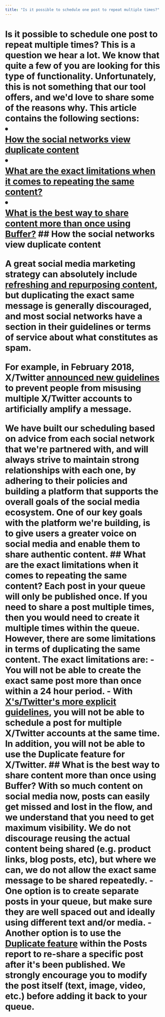 ```yaml
---
title: "Is it possible to schedule one post to repeat multiple times?"
---
```


# Is it possible to schedule one post to repeat multiple times? <a href="javascript:window.print()" class="printArticle" title="Print this article" aria-label="Print this Article"><i class="icon-print"></i></a> This is a question we hear a lot. We know that quite a few of you are looking for this type of functionality. Unfortunately, this is not something that our tool offers, and we'd love to share some of the reasons why. This article contains the following sections: <li></li>[How the social networks view duplicate content](#h_01FBTCSSNBWY6H9PTF1AT9KDFE)</li> <li></li>[What are the exact limitations when it comes to repeating the same content?](#h_01FBTCSZXR59CTH0EJW8NP1S4E)</li> <li></li>[What is the best way to share content more than once using Buffer?](#h_01FBTCT5MD2R8KRJS8NKH446Q9)</li> ## How the social networks view duplicate content <p>A great social media marketing strategy can absolutely include [refreshing and repurposing content](https://blog.bufferapp.com/blog-strategies), but duplicating the exact same message is generally discouraged, and most social networks have a section in their guidelines or terms of service about what constitutes as spam.</p> <p>For example, in February 2018, X/Twitter [announced new guidelines](https://blog.twitter.com/developer/en_us/topics/tips/2018/automation-and-the-use-of-multiple-accounts.html) to prevent people from misusing multiple X/Twitter accounts to artificially amplify a message.</p> We have built our scheduling based on advice from each social network that we're partnered with, and will always strive to maintain strong relationships with each one, by adhering to their policies and building a platform that supports the overall goals of the social media ecosystem. One of our key goals with the platform we're building, is to give users a greater voice on social media and enable them to share authentic content. ## What are the exact limitations when it comes to repeating the same content? Each post in your queue will only be published once. If you need to share a post multiple times, then you would need to create it multiple times within the queue. However, there are some limitations in terms of duplicating the same content. The exact limitations are: - You will not be able to create the exact same post more than once within a 24 hour period. - With [X's/Twitter's more explicit guidelines](https://buffer.helpscoutdocs.com/article/561-using-twitter-with-buffer#h_01H6SJ579KHBTCNRKRVSNXMVWV), you will not be able to schedule a post for multiple X/Twitter accounts at the same time. In addition, you will not be able to use the Duplicate feature for X/Twitter.</li> ## What is the best way to share content more than once using Buffer? With so much content on social media now, posts can easily get missed and lost in the flow, and we understand that you need to get maximum visibility. We do not discourage reusing the actual content being shared (e.g. product links, blog posts, etc), but where we can, we do not allow the exact same message to be shared repeatedly. - One option is to create separate posts in your queue, but make sure they are well spaced out and ideally using different text and/or media. - Another option is to use the [Duplicate feature](https://buffer.helpscoutdocs.com/article/660-share-posts-with-the-share-again-feature) within the Posts report to re-share a specific post after it's been published. We strongly encourage you to modify the post itself (text, image, video, etc.) before adding it back to your queue.</li>